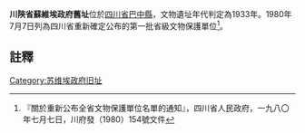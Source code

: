 {{msg:四川省文物保護單位
|名稱 = 川陝省蘇維埃政府舊址
|編號 = 6
|圖片 = 
|級別 = S1
|分類 = 
|時代 = 1933年
|地点 = [[四川省|四川省]][[巴中縣|巴中縣]]
|坐標 =
|登錄 = 1980年7月7日
}}
'''川陝省蘇維埃政府舊址'''位於[[四川省|四川省]][[巴中縣|巴中縣]]，文物遺址年代判定為1933年。1980年7月7日列為四川省重新確定公布的第一批省級文物保護單位<ref>『關於重新公布全省文物保護單位名單的通知』，四川省人民政府，一九八〇年七月七日，川府發（1980）154號文件</ref>。
==註釋==
{{reflist}}
{{文物保護單位小作品}}

[[Category:苏维埃政府旧址|Category:苏维埃政府旧址]]